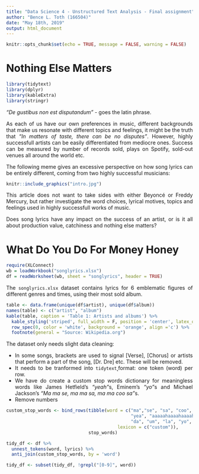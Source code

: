 ```yaml
---
title: "Data Science 4 - Unstructured Text Analysis - Final assignment"
author: "Bence L. Toth (166504)"
date: "May 18th, 2019"
output: html_document
---
```


<style>
body {
text-align: justify}
</style>

```r
knitr::opts_chunk$set(echo = TRUE, message = FALSE, warning = FALSE)
```

# Nothing Else Matters

```r
library(tidytext)
library(dplyr)
library(kableExtra)
library(stringr)
```


*"De gustibus non est disputandum"* - goes the latin phrase.

As each of us have our own preferences in music, different backgrounds that make us resonate with different topics and feelings, it might be the truth that *"In matters of taste, there can be no disputes"*.
However, highly successfull artists can be easily differentiated from mediocre ones. Success can be measured by number of records sold, plays on Spotify, sold-out venues all around the world etc.

The following meme gives an excessive perspective on how song lyrics can be entirely different, coming from two highly successful musicians:

```r
knitr::include_graphics("intro.jpg")
```

This article does not want to take sides with either Beyoncé or Freddy Mercury, but rather investigate the word choices, lyrical motives, topics and feelings used in highly successfull works of music.

Does song lyrics have any impact on the success of an artist, or is it all about production value, catchiness and nothing else matters?


# What Do You Do For Money Honey

```r
require(XLConnect)
wb = loadWorkbook("songlyrics.xlsx")
df = readWorksheet(wb, sheet = "songlyrics", header = TRUE)
```

The `songlyrics.xlsx` dataset contains lyrics for 6 emblematic figures of different genres and times, using their most sold album.

```r
table <- data.frame(unique(df$artist), unique(df$album))
names(table) <- c("artist", "album")
kable(table, caption = 'Table 1: Artists and albums') %>%
  kable_styling('striped', full_width = F, position = 'center', latex_options = 'hold_position') %>%
  row_spec(0, color = 'white', background = 'orange', align ='c') %>%
  footnote(general = "Source: Wikipedia.org")
```

The dataset only needs slight data cleaning:

* In some songs, brackets are used to signal [Verse], [Chorus] or artists that perform a part of the song, [Dr. Dre] etc. These will be removed.
* It needs to be tranformed into `tidytext`˛format: one token (word) per row.
* We have do create a custom stop words dictionary for meaningless words like James Hetfield's *"yeah"*s, Eminem's *"yo"*s and Michael Jackson's *"Ma ma se, ma ma sa, ma ma coo sa"*s.
* Remove numbers

```r
custom_stop_words <- bind_rows(tibble(word = c("ma","se", "sa", "coo", "yeah", "na", "whoo", "ow", "aw", "ooh",
                                               "yea", "aaaaahaaaahaaaah", "oooh", "ooo", "ha", "vrrm", "dah",
                                               "da", "um", "la", "yo", "huh", "ya", "eh", "ou", "woe", "yoe"), 
                                          lexicon = c("custom")), 
                               stop_words)
```


```r
tidy_df <- df %>% 
  unnest_tokens(word, lyrics) %>% 
  anti_join(custom_stop_words, by = 'word')

tidy_df <- subset(tidy_df, !grepl("[0-9]", word))
```


